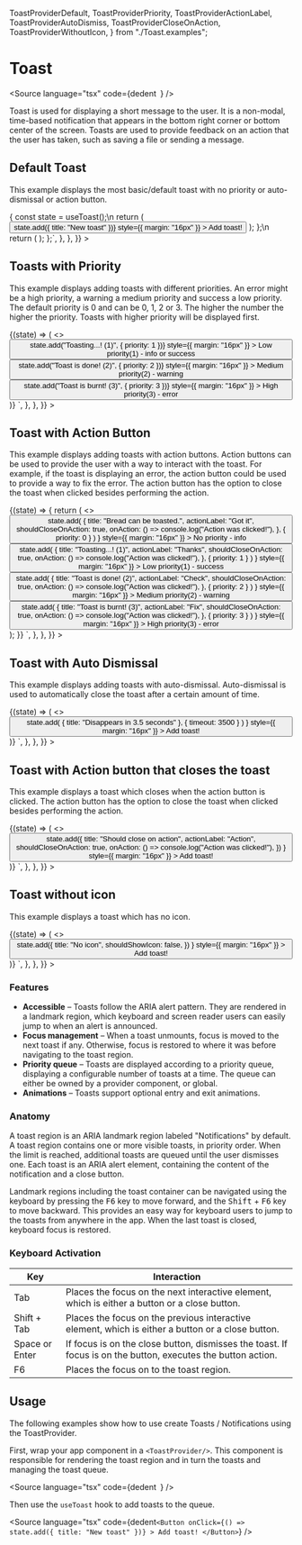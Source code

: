   ToastProviderDefault,
  ToastProviderPriority,
  ToastProviderActionLabel,
  ToastProviderAutoDismiss,
  ToastProviderCloseOnAction,
  ToastProviderWithoutIcon,
} from "./Toast.examples";

<Meta title="Status/Toast" component={Toast} />

# Toast

<Source
  language="tsx"
  code={dedent`
  `}
/>

Toast is used for displaying a short message to the user. It is a non-modal, time-based notification that appears in the bottom right corner or bottom center of the screen. Toasts are used to provide feedback on an action that the user has taken, such as saving a file or sending a message.

## Default Toast

This example displays the most basic/default toast with no priority or auto-dismissal or action button.

<Preview>
  <Story
    name="a) Default Toast"
    args={{}}
    parameters={{
      docs: {
        source: {
          code: dedent`
const ToastTriggersForDefaultExample = () => {
  const state = useToast();\n
  return (
    <Button
      onClick={() => state.add({ title: "New toast" })}
      style={{ margin: "16px" }}
    >
      Add toast!
    </Button>
  );
};\n
  return (
    <ToastProvider>
      <ToastTriggersForDefaultExample />
    </ToastProvider>
  );
};`,
        },
      },
    }}
  >
    <ToastProviderDefault />
  </Story>
</Preview>

<Source language="tsx" id="data-toast--a-default-toast" />

## Toasts with Priority

This example displays adding toasts with different priorities.
An error might be a high priority, a warning a medium priority and success a low priority.
The default priority is 0 and can be 0, 1, 2 or 3.
The higher the number the higher the priority.
Toasts with higher priority will be displayed first.

<Preview>
  <Story
    name="b) Toast Priority"
    args={{}}
    parameters={{
      docs: {
        source: {
          code: dedent`
    <ToastProvider>
      {(state) => (
        <>
          <Button
            onClick={() => state.add("Toasting...! (1)", { priority: 1 })}
            style={{ margin: "16px" }}
          >
            Low priority(1) - info or success
          </Button>
          <Button
            onClick={() => state.add("Toast is done! (2)", { priority: 2 })}
            style={{ margin: "16px" }}
          >
            Medium priority(2) - warning
          </Button>
          <Button
            onClick={() => state.add("Toast is burnt! (3)", { priority: 3 })}
            style={{ margin: "16px" }}
          >
            High priority(3) - error
          </Button>
        </>
      )}
    </ToastProvider>`,
        },
      },
    }}
  >
    <ToastProviderPriority />
  </Story>
</Preview>

<Source language="tsx" id="data-toast--b-toast-priority" />

## Toast with Action Button

This example displays adding toasts with action buttons.
Action buttons can be used to provide the user with a way to interact with the toast.
For example, if the toast is displaying an error, the action button could be used to provide a way to fix the error.
The action button has the option to close the toast when clicked besides performing the action.

<Preview>
  <Story
    name="c) Toast Action Buttons"
    args={{}}
    parameters={{
      docs: {
        source: {
          code: dedent`
    <ToastProvider>
      {(state) => {
        return (
          <>
            <Button
              onClick={() =>
                state.add(
                  {
                    title: "Bread can be toasted.",
                    actionLabel: "Got it",
                    shouldCloseOnAction: true,
                    onAction: () => console.log("Action was clicked!"),
                  },
                  { priority: 0 }
                )
              }
              style={{ margin: "16px" }}
            >
              No priority - info
            </Button>
            <Button
              onClick={() =>
                state.add(
                  {
                    title: "Toasting...! (1)",
                    actionLabel: "Thanks",
                    shouldCloseOnAction: true,
                    onAction: () => console.log("Action was clicked!"),
                  },
                  { priority: 1 }
                )
              }
              style={{ margin: "16px" }}
            >
              Low priority(1) - success
            </Button>
            <Button
              onClick={() =>
                state.add(
                  {
                    title: "Toast is done! (2)",
                    actionLabel: "Check",
                    shouldCloseOnAction: true,
                    onAction: () => console.log("Action was clicked!"),
                  },
                  { priority: 2 }
                )
              }
              style={{ margin: "16px" }}
            >
              Medium priority(2) - warning
            </Button>
            <Button
              onClick={() =>
                state.add(
                  {
                    title: "Toast is burnt! (3)",
                    actionLabel: "Fix",
                    shouldCloseOnAction: true,
                    onAction: () => console.log("Action was clicked!"),
                  },
                  { priority: 3 }
                )
              }
              style={{ margin: "16px" }}
            >
              High priority(3) - error
            </Button>
          </>
        );
      }}
    </ToastProvider>`,
        },
      },
    }}
  >
    <ToastProviderActionLabel />
  </Story>
</Preview>

<Source language="tsx" id="data-toast--c-toast-action-button" />

## Toast with Auto Dismissal

This example displays adding toasts with auto-dismissal.
Auto-dismissal is used to automatically close the toast after a certain amount of time.

<Preview>
  <Story
    name="d) Auto Dismiss"
    args={{}}
    parameters={{
      docs: {
        source: {
          code: dedent`
    <ToastProvider>
      {(state) => (
        <>
          <Button
            onClick={() =>
              state.add(
                { title: "Disappears in 3.5 seconds" },
                { timeout: 3500 }
              )
            }
            style={{ margin: "16px" }}
          >
            Add toast!
          </Button>
        </>
      )}
    </ToastProvider>`,
        },
      },
    }}
  >
    <ToastProviderAutoDismiss />
  </Story>
</Preview>

<Source language="tsx" id="data-toast--d--toast-auto-dismissal" />

## Toast with Action button that closes the toast

This example displays a toast which closes when the action button is clicked.
The action button has the option to close the toast when clicked besides performing the action.

<Preview>
  <Story
    name="e) Close on Action"
    args={{}}
    parameters={{
      docs: {
        source: {
          code: dedent`
    <ToastProvider>
      {(state) => (
        <>
          <Button
            onClick={() =>
              state.add({
                title: "Should close on action",
                actionLabel: "Action",
                shouldCloseOnAction: true,
                onAction: () => console.log("Action was clicked!"),
              })
            }
            style={{ margin: "16px" }}
          >
            Add toast!
          </Button>
        </>
      )}
    </ToastProvider>`,
        },
      },
    }}
  >
    <ToastProviderCloseOnAction />
  </Story>
</Preview>

<Source language="tsx" id="data-toast--e-toast-close-on-action" />

## Toast without icon

This example displays a toast which has no icon.

<Preview>
  <Story
    name="f) No icon"
    args={{}}
    parameters={{
      docs: {
        source: {
          code: dedent`
    <ToastProvider>
      {(state) => (
        <>
          <Button
            onClick={() =>
              state.add({
                title: "No icon",
                shouldShowIcon: false,
              })
            }
            style={{ margin: "16px" }}
          >
            Add toast!
          </Button>
        </>
      )}
    </ToastProvider>`,
        },
      },
    }}
  >
    <ToastProviderWithoutIcon />
  </Story>
</Preview>

<Source language="tsx" id="data-toast--f-toast-no-icon" />

### Features

- **Accessible** – Toasts follow the ARIA alert pattern. They are rendered in a landmark region, which keyboard and screen reader users can easily jump to when an alert is announced.
- **Focus management** – When a toast unmounts, focus is moved to the next toast if any. Otherwise, focus is restored to where it was before navigating to the toast region.
- **Priority queue** – Toasts are displayed according to a priority queue, displaying a configurable number of toasts at a time. The queue can either be owned by a provider component, or global.
- **Animations** – Toasts support optional entry and exit animations.

### Anatomy

A toast region is an ARIA landmark region labeled "Notifications" by default. A toast region contains one or more visible toasts, in priority order. When the limit is reached, additional toasts are queued until the user dismisses one. Each toast is an ARIA alert element, containing the content of the notification and a close button.

Landmark regions including the toast container can be navigated using the keyboard by pressing the <kbd>F6</kbd> key to move forward, and the <kbd>Shift</kbd> + <kbd>F6</kbd> key to move backward. This provides an easy way for keyboard users to jump to the toasts from anywhere in the app. When the last toast is closed, keyboard focus is restored.

### Keyboard Activation

| Key            | Interaction                                                                                                  |
| -------------- | ------------------------------------------------------------------------------------------------------------ |
| Tab            | Places the focus on the next interactive element, which is either a button or a close button.                |
| Shift + Tab    | Places the focus on the previous interactive element, which is either a button or a close button.            |
| Space or Enter | If focus is on the close button, dismisses the toast. If focus is on the button, executes the button action. |
| F6             | Places the focus on to the toast region.                                                                     |

## Usage

The following examples show how to use create Toasts / Notifications using the ToastProvider.

First, wrap your app component in a `<ToastProvider/>`. This component is responsible for rendering the toast region and in turn the toasts and managing the toast queue.

<Source
  language="tsx"
  code={dedent`
  `}
/>

Then use the `useToast` hook to add toasts to the queue.

<Source
  language="tsx"
  code={dedent`
    <Button
      onClick={() => state.add({ title: "New toast" })}
    >
      Add toast!
    </Button>
  `}
/>
